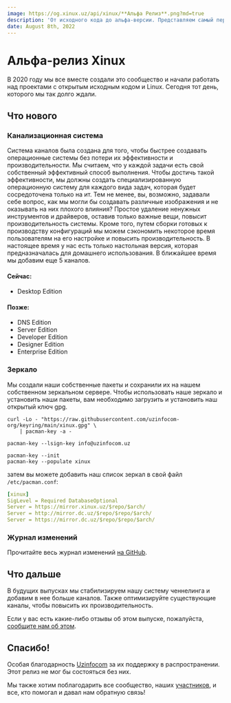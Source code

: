 ```yaml
---
image: https://og.xinux.uz/api/xinux/**Альфа Pелиз**.png?md=true
description: 'От исходного кода до альфа-версии. Представляем самый первый выпуск дистрибутива Xinux'
date: August 8th, 2022
---
```




# Альфа-релиз Xinux

<Authors date="8 августа 2022">
  <Author name="UwUssimo Robinson" link="https://uwussi.moe" />
</Authors>

В 2020 году мы все вместе создали это сообщество и начали работать над проектами с открытым исходным кодом и Linux. Сегодня тот день, которого мы так долго ждали.

## Что нового

### Канализационная система

Система каналов была создана для того, чтобы быстрее создавать операционные системы без потери их эффективности и производительности. Мы считаем, что у каждой задачи есть свой собственный эффективный способ выполнения.
Чтобы достичь такой эффективности, мы должны создать специализированную операционную систему для каждого вида задач, которая будет сосредоточена только на ит. Тем не менее, вы, возможно, задавали себе вопрос, как мы могли бы создавать различные
изображения и не оказывать на них плохого влияния? Простое удаление ненужных инструментов и драйверов, оставив только важные вещи, повысит производительность системы. Кроме того, путем сборки готовых к производству конфигураций
мы можем сэкономить некоторое время пользователям на его настройке и повысить производительность. В настоящее время у нас есть только настольная версия, которая предназначалась для домашнего использования. В ближайшее время мы добавим еще 5 каналов.

#### Сейчас:

- Desktop Edition

#### Позже:

- DNS Edition
- Server Edition
- Developer Edition
- Designer Edition
- Enterprise Edition

### Зеркало

Мы создали наши собственные пакеты и сохранили их на нашем собственном зеркальном сервере. Чтобы использовать наше зеркало и установить наши пакеты, вам необходимо загрузить и установить наш открытый ключ gpg.

```shell
curl -Lo - "https://raw.githubusercontent.com/uzinfocom-org/keyring/main/xinux.gpg" \
    | pacman-key -a -

pacman-key --lsign-key info@uzinfocom.uz

pacman-key --init
pacman-key --populate xinux
```

затем вы можете добавить наш список зеркал в свой файл `/etc/pacman.conf`:

```yaml
[xinux]
SigLevel = Required DatabaseOptional
Server = https://mirror.xinux.uz/$repo/$arch/
Server = http://mirror.dc.uz/$repo/$repo/$arch/
Server = https://mirror.dc.uz/$repo/$repo/$arch/
```

### Журнал изменений

Прочитайте весь журнал изменений [на GitHub](https://github.com/vercel/swr/releases).

## Что дальше

В будущих выпусках мы стабилизируем нашу систему ченнелинга и добавим в нее больше каналов. Также оптимизируйте существующие каналы, чтобы повысить их производительность.

Если у вас есть какие-либо отзывы об этом выпуске, пожалуйста, [сообщите нам об этом](https://github.com/orgs/uzinfocom-org/discussions).

## Спасибо!

Особая благодарность [Uzinfocom](https://uzinfocom.uz) за их поддержку в распространении. Этот релиз не мог бы состояться без них.

Мы также хотим поблагодарить все сообщество, наших [участников](https://github.com/orgs/uzinfocom-org/people), и все, кто помогал и давал нам обратную связь!
